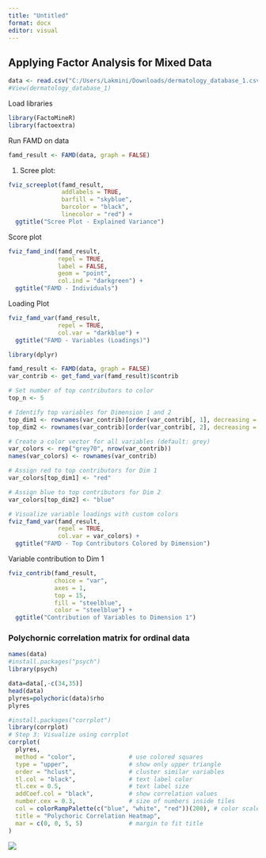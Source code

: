 ---
title: "Untitled"
format: docx
editor: visual
---

## Applying Factor Analysis for Mixed Data

```{r}
data <- read.csv("C:/Users/Lakmini/Downloads/dermatology_database_1.csv")
#View(dermatology_database_1)

```

Load libraries

```{r}

library(FactoMineR)
library(factoextra)

```

Run FAMD on data

```{r}

famd_result <- FAMD(data, graph = FALSE)
```

1.  Scree plot:

```{r}
fviz_screeplot(famd_result, 
               addlabels = TRUE,
               barfill = "skyblue", 
               barcolor = "black", 
               linecolor = "red") +
  ggtitle("Scree Plot - Explained Variance")
```

Score plot

```{r}
fviz_famd_ind(famd_result, 
              repel = TRUE,
              label = FALSE,
              geom = "point",
              col.ind = "darkgreen") +
  ggtitle("FAMD - Individuals")

```

Loading Plot

```{r}
fviz_famd_var(famd_result, 
              repel = TRUE,
              col.var = "darkblue") +
  ggtitle("FAMD - Variables (Loadings)")
```

```{r}
library(dplyr)

famd_result <- FAMD(data, graph = FALSE)
var_contrib <- get_famd_var(famd_result)$contrib

# Set number of top contributors to color
top_n <- 5 

# Identify top variables for Dimension 1 and 2
top_dim1 <- rownames(var_contrib)[order(var_contrib[, 1], decreasing = TRUE)][1:top_n]
top_dim2 <- rownames(var_contrib)[order(var_contrib[, 2], decreasing = TRUE)][1:top_n]

# Create a color vector for all variables (default: grey)
var_colors <- rep("grey70", nrow(var_contrib))
names(var_colors) <- rownames(var_contrib)

# Assign red to top contributors for Dim 1
var_colors[top_dim1] <- "red"

# Assign blue to top contributors for Dim 2 
var_colors[top_dim2] <- "blue"

# Visualize variable loadings with custom colors
fviz_famd_var(famd_result,
              repel = TRUE,
              col.var = var_colors) +
  ggtitle("FAMD - Top Contributors Colored by Dimension")


```

Variable contribution to Dim 1

```{r}
fviz_contrib(famd_result, 
             choice = "var", 
             axes = 1, 
             top = 15, 
             fill = "steelblue",
             color = "steelblue") +
  ggtitle("Contribution of Variables to Dimension 1")
```

### Polychornic correlation matrix for ordinal data

```{r}
names(data)
#install.packages("psych")
library(psych)

data=data[,-c(34,35)]
head(data)
plyres=polychoric(data)$rho
plyres

#install.packages("corrplot")
library(corrplot)
# Step 3: Visualize using corrplot
corrplot(
  plyres,
  method = "color",               # use colored squares
  type = "upper",                 # show only upper triangle
  order = "hclust",               # cluster similar variables
  tl.col = "black",               # text label color
  tl.cex = 0.5,                   # text label size
  addCoef.col = "black",          # show correlation values
  number.cex = 0.3,               # size of numbers inside tiles
  col = colorRampPalette(c("blue", "white", "red"))(200), # color scale
  title = "Polychoric Correlation Heatmap",
  mar = c(0, 0, 5, 5)             # margin to fit title
)


```

![](images/clipboard-858101678.png)
